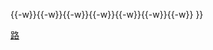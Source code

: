 {{鐵道路線
|模板名稱 = 澳門輕軌系統第二期路線
|名稱 = 澳門輕軌第二期（規劃中）
|代表色 = #00BFFF
|車站列表 = [[關閘站|{{gray|關閘}}]]{{-w}}[[青洲站|{{gray|青洲}}]]{{-w}}[[筷子基站|{{gray|筷子基}}]]{{-w}}[[紅街市站|{{gray|紅街市}}]]{{-w}}[[水上街市站|{{gray|水上街市}}]]{{-w}}[[十六號碼頭站|{{gray|十六號碼頭}}]]{{-w}}[[司打口站|{{gray|司打口}}]]{{-w}}[[下環站|{{gray|下環}}]]{{-w}}[[媽閣站|{{gray|媽閣}}]]
}}<noinclude>[[Category:澳門輕軌模板|路]]</noinclude>